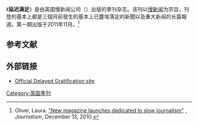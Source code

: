 《'''延迟满足'''》是由英国慢新闻公司（{{lang-en|Slow Journalism Company}}）出版的季刊杂志。该刊以[[慢新闻|慢新闻]]为宗旨，刊登的基本上都是三個月前發生的基本上已塵埃落定的新聞以及重大新闻的长篇報道。第一期出版于2011年11月。<ref name= Journalism>Oliver, Laura. [http://www.journalism.co.uk/news/delayed-gratification-new-magazine-launches-dedicated-to-slow-journalism-/s2/a541963 "New magazine launches dedicated to slow journalism"] {{Wayback|url=http://www.journalism.co.uk/news/delayed-gratification-new-magazine-launches-dedicated-to-slow-journalism-/s2/a541963 |date=20220404145721 }}, ''Journalism'', December 13, 2010.</ref>

==参考文献==
{{reflist}}

==外部链接==
* [http://www.slow-journalism.com Official Delayed Gratification site] {{Wayback|url=http://www.slow-journalism.com/ |date=20220618142949 }}

[[Category:英国季刊|Category:英国季刊]]